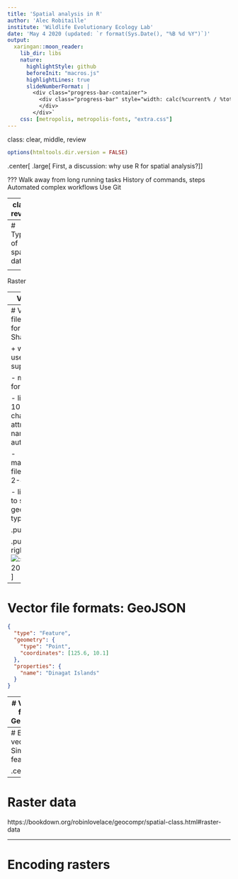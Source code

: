 ```yaml
---
title: 'Spatial analysis in R'
author: 'Alec Robitaille'
institute: 'Wildlife Evolutionary Ecology Lab'
date: 'May 4 2020 (updated: `r format(Sys.Date(), "%B %d %Y")`)'
output:
  xaringan::moon_reader:
    lib_dir: libs
    nature:
      highlightStyle: github
      beforeInit: "macros.js"
      highlightLines: true
      slideNumberFormat: |
        <div class="progress-bar-container">
          <div class="progress-bar" style="width: calc(%current% / %total% * 100%);">
          </div>
        </div>`
    css: [metropolis, metropolis-fonts, "extra.css"]
---
```


class: clear, middle, review
```r
options(htmltools.dir.version = FALSE)
```


.center[
.large[
First, a discussion: why use R for spatial analysis?
]
]


???
Walk away from long running tasks
History of commands, steps
Automated complex workflows
Use Git

---
class: review

# Spatial R ecosystem

![](https://keen-swartz-3146c4.netlify.app/images/sf_deps.png)

CRAN Task Views:  [Spatial](https://cran.r-project.org/web/views/Spatial.html) and  [SpatioTemporal](https://cran.r-project.org/web/views/SpatioTemporal.html). [History of R spatial](https://bookdown.org/robinlovelace/geocompr/intro.html#the-history-of-r-spatial)



---
# Types of spatial data

<!-- TODO: incremental slides, with quiz.. match raster/vector to types of data -->

--
Raster

--
Vector

---
# Vector file formats: Shapefile

\+ widely used and supported

\- multifile format

\- limit to 10 character attribute names, automatic

\- maximum file size of 2-4GB

\- limited to single geometry types

.pull-left[
```
input/
├── breweries.dbf
├── breweries.prj
├── breweries.shp
└── breweries.shx
```
]

.pull-right[
![:scale 20%](https://www.mapdiva.com/wp-content/uploads/2017/07/what-are-shapefiles-.png)
]




---
# Vector file formats: GeoJSON


```json
{
  "type": "Feature",
  "geometry": {
    "type": "Point",
    "coordinates": [125.6, 10.1]
  },
  "properties": {
    "name": "Dinagat Islands"
  }
}
```


---
# Vector file formats: GeoPackage

\+ single file

\+ stores vectors and rasters

\+ widely supported

\+ uses a SQLite backend

\- non-streaming format
	
	


---
# Encoding vectors: Simple features

.center[
![](https://bookdown.org/robinlovelace/geocompr/figures/sf-classes.png)
]



---
# Raster data
https://bookdown.org/robinlovelace/geocompr/spatial-class.html#raster-data

---
# Encoding rasters
